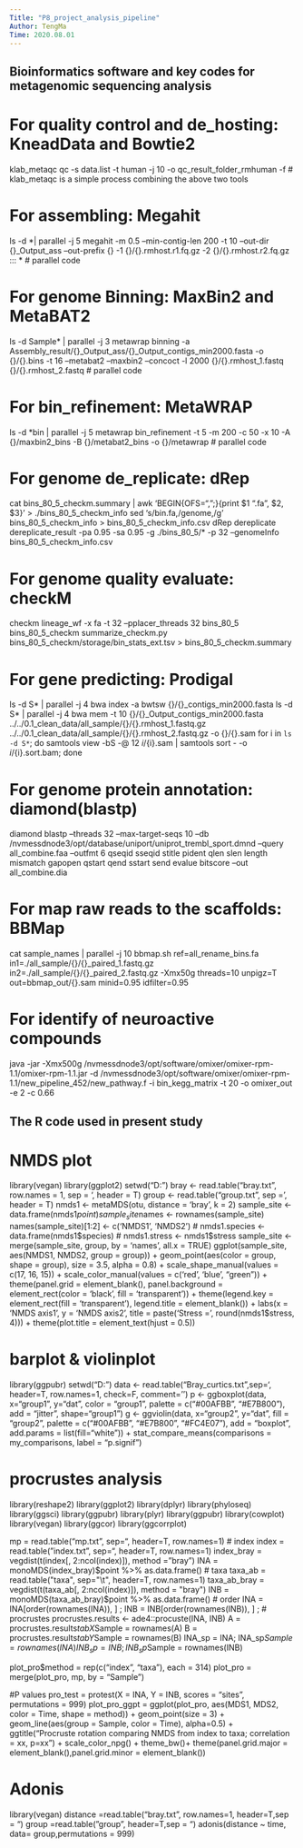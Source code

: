 ```yaml
---
Title: "P8_project_analysis_pipeline"
Author: TengMa
Time: 2020.08.01
---
```


## Bioinformatics software and key codes for metagenomic sequencing analysis
# For quality control and de_hosting: KneadData and Bowtie2 
klab_metaqc qc -s data.list -t human -j 10 -o qc_result_folder_rmhuman -f # klab_metaqc is a simple process combining the above two tools

# For assembling: Megahit
ls -d *| parallel -j 5 megahit -m 0.5 --min-contig-len 200 -t 10 --out-dir {}_Output_ass --out-prefix {} -1 {}/{}.rmhost.r1.fq.gz -2 {}/{}.rmhost.r2.fq.gz ::: * # parallel code

# For genome Binning: MaxBin2 and MetaBAT2
ls -d Sample* | parallel -j 3 metawrap binning -a Assembly_result/{}_Output_ass/{}_Output_contigs_min2000.fasta -o {}/{}.bins -t 16 --metabat2 --maxbin2 --concoct -l 2000 {}/{}.rmhost_1.fastq {}/{}.rmhost_2.fastq # parallel code

# For bin_refinement: MetaWRAP
ls -d *bin | parallel -j 5 metawrap bin_refinement -t 5 -m 200 -c 50 -x 10 -A {}/maxbin2_bins -B {}/metabat2_bins -o {}/metawrap # parallel code

# For genome de_replicate: dRep
cat bins_80_5_checkm.summary | awk 'BEGIN{OFS=",";}{print $1 ".fa", $2, $3}' > ./bins_80_5_checkm_info
sed 's/bin.fa,/genome,/g' bins_80_5_checkm_info > bins_80_5_checkm_info.csv
dRep dereplicate dereplicate_result -pa 0.95 -sa 0.95 -g ./bins_80_5/* -p 32 --genomeInfo bins_80_5_checkm_info.csv

# For genome quality evaluate: checkM
checkm lineage_wf -x fa -t 32 --pplacer_threads 32 bins_80_5 bins_80_5_checkm
summarize_checkm.py bins_80_5_checkm/storage/bin_stats_ext.tsv > bins_80_5_checkm.summary

# For gene predicting: Prodigal
ls -d S* | parallel -j 4 bwa index -a bwtsw {}/{}_contigs_min2000.fasta
ls -d S* | parallel -j 4 bwa mem -t 10 {}/{}_Output_contigs_min2000.fasta ../../0.1_clean_data/all_sample/{}/{}.rmhost_1.fastq.gz ../../0.1_clean_data/all_sample/{}/{}.rmhost_2.fastq.gz -o {}/{}.sam 
for i in `ls -d S*`; do samtools view -bS -@ 12 ${i}/${i}.sam | samtools sort - -o ${i}/${i}.sort.bam; done 

# For genome protein annotation: diamond(blastp)
diamond blastp --threads 32 --max-target-seqs 10 --db  /nvmessdnode3/opt/database/uniport/uniprot_trembl_sport.dmnd --query all_combine.faa --outfmt 6 qseqid sseqid stitle pident qlen slen length mismatch gapopen qstart qend sstart send evalue bitscore --out all_combine.dia

# For map raw reads to the scaffolds: BBMap
cat sample_names | parallel -j 10 bbmap.sh ref=all_rename_bins.fa in1=./all_sample/{}/{}_paired_1.fastq.gz in2=./all_sample/{}/{}_paired_2.fastq.gz -Xmx50g threads=10 unpigz=T out=bbmap_out/{}.sam minid=0.95 idfilter=0.95

# For identify of neuroactive compounds
java -jar -Xmx500g /nvmessdnode3/opt/software/omixer/omixer-rpm-1.1/omixer-rpm-1.1.jar -d /nvmessdnode3/opt/software/omixer/omixer-rpm-1.1/new_pipeline_452/new_pathway.f  -i bin_kegg_matrix -t 20 -o omixer_out  -e 2 -c 0.66

## The R code used in present study
# NMDS plot
library(vegan)
library(ggplot2)
setwd("D:\Users\Administrator\Documents\Desktop")
bray <- read.table("bray.txt", row.names = 1, sep = '\t', header = T)
group <- read.table("group.txt", sep = '\t', header = T)
nmds1 <- metaMDS(otu, distance = 'bray', k = 2)
sample_site <- data.frame(nmds1$point)
sample_site$names <- rownames(sample_site)
names(sample_site)[1:2] <- c('NMDS1', 'NMDS2')
# nmds1.species <- data.frame(nmds1$species) 
# nmds1.stress <- nmds1$stress 
sample_site <- merge(sample_site, group, by = 'names', all.x = TRUE)
ggplot(sample_site, aes(NMDS1, NMDS2, group = group)) + geom_point(aes(color = group, shape = group), size = 3.5, alpha = 0.8) + 
	scale_shape_manual(values = c(17, 16, 15)) + 
	scale_color_manual(values = c('red', 'blue', "green")) + 
		theme(panel.grid = element_blank(), panel.background = element_rect(color = 'black', fill = 'transparent')) +
		theme(legend.key = element_rect(fill = 'transparent'), legend.title = element_blank()) + 
			labs(x = 'NMDS axis1', y = 'NMDS axis2', title = paste('Stress =', round(nmds1$stress, 4))) + theme(plot.title = element_text(hjust = 0.5))

# barplot & violinplot 
library(ggpubr)
setwd("D:\Users\Administrator\Documents\Desktop")
data <- read.table("Bray_curtics.txt",sep='\t', header=T, row.names=1, check=F, comment='')
p <- ggboxplot(data, x="group1", y="dat", color = "group1", 
               palette = c("#00AFBB", "#E7B800"), 
               add = "jitter", shape="group1")
g <- ggviolin(data, x="group2", y="dat", fill = "group2", 
         palette = c("#00AFBB", "#E7B800", "#FC4E07"), 
         add = "boxplot", add.params = list(fill="white")) + stat_compare_means(comparisons = my_comparisons, label = "p.signif")

# procrustes analysis
library(reshape2)
library(ggplot2)
library(dplyr)
library(phyloseq)
library(ggsci)
library(ggpubr)
library(plyr)
library(ggpubr)
library(cowplot)
library(vegan)
library(ggcor)
library(ggcorrplot)

mp = read.table("mp.txt", sep="\t", header=T, row.names=1)
# index
index = read.table("index.txt", sep="\t", header=T, row.names=1)
index_bray = vegdist(t(index[, 2:ncol(index)]), method = "bray")
INA = monoMDS(index_bray)$point %>% as.data.frame()
# taxa
taxa_ab = read.table("taxa", sep="\t", header=T, row.names=1)
taxa_ab_bray = vegdist(t(taxa_ab[, 2:ncol(index)]), method = "bray")
INB = monoMDS(taxa_ab_bray)$point %>% as.data.frame()
# order
INA = INA[order(rownames(INA)), ] ; 
INB = INB[order(rownames(INB)), ] ;
# procrustes
procrustes.results <- ade4::procuste(INA, INB)
A = procrustes.results$tabX %>% as.data.frame() ; A$Sample = rownames(A)
B = procrustes.results$tabY %>% as.data.frame() ; B$Sample = rownames(B)
INA_sp = INA;  INA_sp$Sample = rownames(INA)
INB_sp = INB;  INB_sp$Sample = rownames(INB)

plot_pro$method = rep(c("index", "taxa"), each = 314) 
plot_pro = merge(plot_pro, mp, by = "Sample")

#P values
pro_test = protest(X = INA, Y = INB, scores = "sites", permutations = 999)
plot_pro_ggpt = ggplot(plot_pro, aes(MDS1, MDS2, color = Time, shape = method)) + 
    geom_point(size = 3) +
    geom_line(aes(group = Sample, color = Time), alpha=0.5) + 
    ggtitle("Procruste rotation comparing NMDS from index to taxa; correlation = xx, p=xx") + scale_color_npg() + theme_bw()+ theme(panel.grid.major = element_blank(),panel.grid.minor = element_blank()) 

# Adonis
library(vegan)
distance =read.table("bray.txt", row.names=1, header=T,sep = "\t")
group =read.table("group", header=T,sep = "\t")
adonis(distance ~ time, data= group,permutations = 999)


